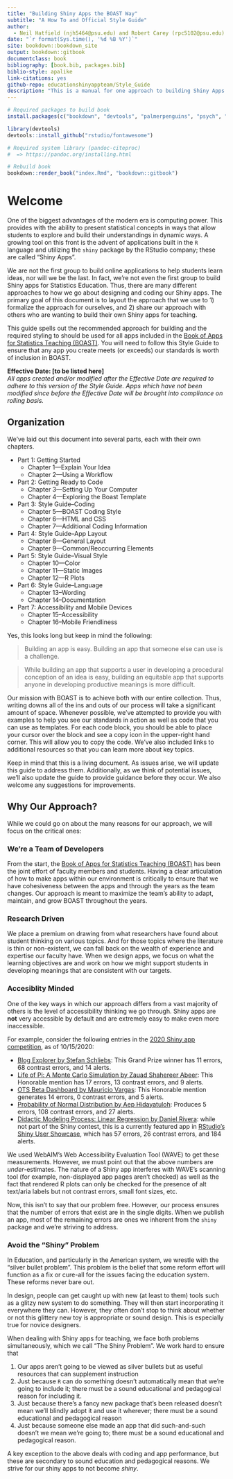 ```yaml
--- 
title: "Building Shiny Apps the BOAST Way"
subtitle: "A How To and Official Style Guide"
author: 
  - Neil Hatfield (njh5464@psu.edu) and Robert Carey (rpc5102@psu.edu)
date: "`r format(Sys.time(), '%d %B %Y')`"
site: bookdown::bookdown_site
output: bookdown::gitbook
documentclass: book
bibliography: [book.bib, packages.bib]
biblio-style: apalike
link-citations: yes
github-repo: educationshinyappteam/Style_Guide
description: "This is a manual for one approach to building Shiny Apps and serves as the official Style Guide for the Book of App for Statistics Teaching (BOAST)."
---
```


```r
# Required packages to build book
install.packages(c("bookdown", "devtools", "palmerpenguins", "psych", "rstatix"))

library(devtools)
devtools::install_github("rstudio/fontawesome")

# Required system library (pandoc-citeproc)
#  => https://pandoc.org/installing.html

# Rebuild book
bookdown::render_book("index.Rmd", "bookdown::gitbook")
```

# Welcome {-}

One of the biggest advantages of the modern era is computing power. This provides with the ability to present statistical concepts in ways that allow students to explore and build their understandings in dynamic ways. A growing tool on this front is the advent of applications built in the `R` language and utilizing the `shiny` package by the RStudio company; these are called "Shiny Apps".

We are not the first group to build online applications to help students learn ideas, nor will we be the last. In fact, we're not even the first group to build Shiny apps for Statistics Education. Thus, there are many different approaches to how we go about designing and coding our Shiny apps. The primary goal of this document is to layout the approach that we use to 1) formalize the approach for ourselves, and 2) share our approach with others who are wanting to build their own Shiny apps for teaching.

This guide spells out the recommended approach for building and the required styling to should be used for all apps included in the [Book of Apps for Statistics Teaching (BOAST)](https://github.com/EducationShinyAppTeam/BOAST). You will need to follow this Style Guide to ensure that any app you create meets (or exceeds) our standards is worth of inclusion in BOAST. 

__Effective Date: [to be listed here]__  
*All apps created and/or modified after the Effective Date are required to adhere to this version of the Style Guide. Apps which have not been modified since before the Effective Date will be brought into compliance on rolling basis.*

## Organization 

We've laid out this document into several parts, each with their own chapters.

+ Part 1: Getting Started
    - Chapter 1---Explain Your Idea  
    - Chapter 2---Using a Workflow  
+ Part 2: Getting Ready to Code  
    - Chapter 3---Setting Up Your Computer  
    - Chapter 4---Exploring the Boast Template 
+ Part 3: Style Guide--Coding  
    - Chapter 5---BOAST Coding Style
    - Chapter 6---HTML and CSS
    - Chapter 7---Additional Coding Information
+ Part 4: Style Guide--App Layout
    - Chapter 8---General Layout
    - Chapter 9---Common/Reoccurring Elements
+ Part 5: Style Guide--Visual Style
    - Chapter 10---Color
    - Chapter 11---Static Images
    - Chapter 12---R Plots
+ Part 6: Style Guide--Language
    - Chapter 13--Wording
    - Chapter 14--Documentation
+ Part 7: Accessibility and Mobile Devices
    - Chapter 15--Accessibility
    - Chapter 16--Mobile Friendliness

Yes, this looks long but keep in mind the following:

> Building an app is easy.
Building an app that someone else can use is a challenge.

> While building an app that supports a user in developing a procedural conception of an idea is easy, building an equitable app that supports anyone in developing productive meanings is more difficult.

Our mission with BOAST is to achieve both with our entire collection. Thus, writing downs all of the ins and outs of our process will take a significant amount of space.  Whenever possible, we've attempted to provide you with examples to help you see our standards in action as well as code that you can use as templates. For each code block, you should be able to place your cursor over the block and see a copy icon in the upper-right hand corner. This will allow you to copy the code. We've also included links to additional resources so that you can learn more about key topics.

Keep in mind that this is a living document. As issues arise, we will update this guide to address them. Additionally, as we think of potential issues, we'll also update the guide to provide guidance before they occur. We also welcome any suggestions for improvements.

## Why Our Approach?

While we could go on about the many reasons for our approach, we will focus on the critical ones:

### We're a Team of Developers

From the start, the [Book of Apps for Statistics Teaching (BOAST)](https://github.com/EducationShinyAppTeam/BOAST) has been the joint effort of faculty members and students. Having a clear articulation of how to make apps within our environment is critically to ensure that we have cohesiveness between the apps and through the years as the team changes. Our approach is meant to maximize the team's ability to adapt, maintain, and grow BOAST throughout the years. 

### Research Driven

We place a premium on drawing from what researchers have found about student thinking on various topics. And for those topics where the literature is thin or non-existent, we can fall back on the wealth of experience and expertise our faculty have. When we design apps, we focus on what the learning objectives are and work on how we might support students in developing meanings that are consistent with our targets.

### Accesiblity Minded

One of the key ways in which our approach differs from a vast majority of others is the level of accessibility thinking we go through. Shiny apps are __not__ very accessible by default and are extremely easy to make even more inaccessible. 

For example, consider the following entries in the [2020 Shiny app competition](https://blog.rstudio.com/2020/07/13/winners-of-the-2nd-shiny-contest/), as of 10/15/2020:

+ [Blog Explorer by Stefan Schliebs](https://nz-stefan.shinyapps.io/blog-explorer/#data): This Grand Prize winner has 11 errors, 68 contrast errors, and 14 alerts.
+ [Life of Pi: A Monte Carlo Simulation by Zauad Shahereer Abeer](https://shahreyar-abeer.shinyapps.io/life_of_pi/): This Honorable mention has 17 errors, 13 contrast errors, and 9 alerts.
+ [OTS Beta Dashboard by Mauricio Vargas](https://pachamaltese.shinyapps.io/tradestatistics/): This Honorable mention generates 14 errors, 0 contrast errors, and 5 alerts.
+ [Probability of Normal Distribution by Aep Hidayatuloh](https://azures.shinyapps.io/normdist/): Produces 5 errors, 108 contrast errors, and 27 alerts.
+ [Didactic Modeling Process: Linear Regression by Daniel Rivera](https://shiny.rstudio.com/gallery/didacting-modeling.html): while not part of the Shiny contest, this is a currently featured app in [RStudio's Shiny User Showcase](https://shiny.rstudio.com/gallery/), which has 57 errors, 26 contrast errors, and 184 alerts.

We used WebAIM's Web Accessibility Evaluation Tool (WAVE) to get these measurements. However, we must point out that the above numbers are *under-*estimates. The nature of a Shiny app interferes with WAVE's scanning tool (for example, non-displayed app pages aren't checked) as well as the fact that rendered R plots can only be checked for the presence of alt text/aria labels but not contrast errors, small font sizes, etc.

Now, this isn't to say that our problem free. However, our process ensures that the number of errors that exist are in the single digits. When we publish an app, most of the remaining errors are ones we inherent from the `shiny` package and we're striving to address.

### Avoid the "Shiny" Problem 

In Education, and particularly in the American system, we wrestle with the "silver bullet problem". This problem is the belief that some reform effort will function as a fix or cure-all for the issues facing the education system. These reforms never bare out.

In design, people can get caught up with new (at least to them) tools such as a glitzy new system to do something. They will then start incorporating it everywhere they can. However, they often don't stop to think about whether or not this glittery new toy is appropriate or sound design. This is especially true for novice designers.

When dealing with Shiny apps for teaching, we face both problems simultaneously, which we call "The Shiny Problem". We work hard to ensure that 

1. Our apps aren't going to be viewed as silver bullets but as useful resources that can supplement instruction
2. Just because `R` can do something doesn't automatically mean that we're going to include it; there must be a sound educational and pedagogical reason for including it.
3. Just because there's a fancy new package that's been released doesn't mean we'll blindly adopt it and use it wherever; there must be a sound educational and pedagogical reason
4. Just because someone else made an app that did such-and-such doesn't we mean we're going to; there must be a sound educational and pedagogical reason.

A key exception to the above deals with coding and app performance, but these are secondary to sound education and pedagogical reasons. We strive for our shiny apps to not become *shiny*.

